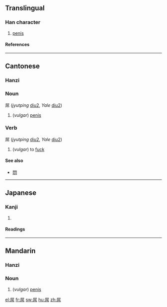 ==Translingual==
===Han character===
{{Han char|rn=44|rad=尸|as=06|sn=9|four=7722<sub>7</sub>|canj=尸口中月 (SRLB)}}
# [[penis]]
====References====
{{Han ref|kx=0301.210|dkj=07685|dj=0598.120|hdz=20972.020|uh=5C4C|ud=23628|bh=CE78|bd=52856}}

----
==Cantonese==
===Hanzi===
{{yue-hanzi|jyut=[[diu2]]|y=[[diu2]]}}

===Noun===
屌 (''jyutping'' [[diu2]], ''Yale'' [[diu2]])

# (''vulgar'') [[penis]]

===Verb===
屌 (''jyutping'' [[diu2]], ''Yale'' [[diu2]])

# (''vulgar'') to [[fuck]]

====See also====
*[[𨳒]]

----
==Japanese==
===Kanji===
{{ja-kanji|grade=9|rs=尸06}}
# {{defn|Japanese}}
====Readings====
{{ja-readings|on=[[ちょう]] (chō)|kun=}}

----
==Mandarin==
===Hanzi===
{{cmn-hanzi|pin=[[diǎo]] ([[diao3]])|wg=tiao<sup>3</sup>}}

===Noun===
{{cmn-noun|ts|pin=diǎo|pint=diao3|rs=尸06}}
# (''vulgar'') [[penis]]

[[el:屌]]
[[fr:屌]]
[[sw:屌]]
[[hu:屌]]
[[zh:屌]]